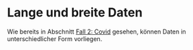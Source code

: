 # Lange und breite Daten

Wie bereits in Abschnitt [Fall 2: Covid](#sec-case-covid) gesehen, können Daten in unterschiedlicher Form vorliegen.